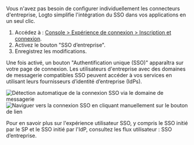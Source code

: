 Vous n'avez pas besoin de configurer individuellement les connecteurs d'entreprise, Logto simplifie l'intégration du SSO dans vos applications en un seul clic.

1. Accédez à : [Console > Expérience de connexion > Inscription et connexion](https://cloud.logto.io/to/sign-in-experience/sign-up-and-sign-in).
2. Activez le bouton "SSO d’entreprise".
3. Enregistrez les modifications.

Une fois activé, un bouton "Authentification unique (SSO)" apparaîtra sur votre page de connexion. Les utilisateurs d'entreprise avec des domaines de messagerie compatibles SSO peuvent accéder à vos services en utilisant leurs fournisseurs d’identité d’entreprise (IdPs).

<img
  src="/img/tutorial/sso-email-auto-navigation.png"
  alt="Détection automatique de la connexion SSO via le domaine de messagerie"
/>
<img
  src="/img/tutorial/sso-link-button-navigation.png"
  alt="Naviguer vers la connexion SSO en cliquant manuellement sur le bouton de lien"
/>

Pour en savoir plus sur l'expérience utilisateur SSO, y compris le SSO initié par le SP et le SSO initié par l'IdP, consultez les flux utilisateur : <MainSiteUrl href="/end-user-flows/enterprise-sso">SSO d’entreprise</MainSiteUrl>.
